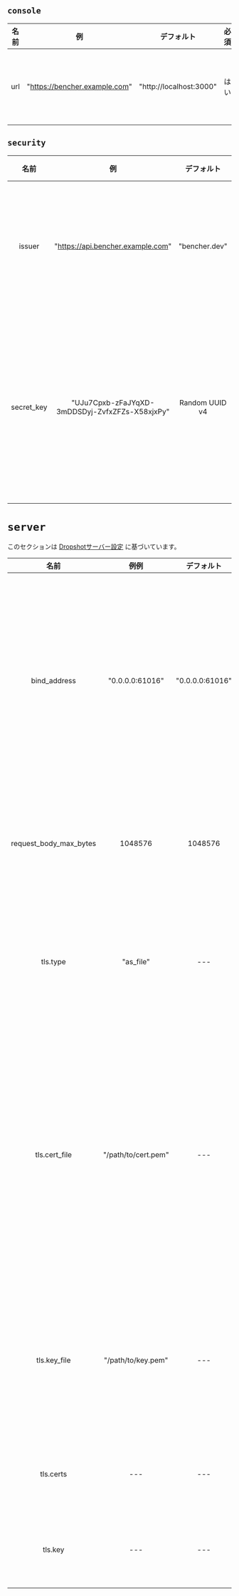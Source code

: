 ## `console`

| 名前  |              例               |       デフォルト        | 必須  |                     説明                      |
| :---: | :---------------------------: | :---------------------: | :---: | :-------------------------------------------: |
|  url  | "https://bencher.example.com" | "http://localhost:3000" | はい  | Bencher UIコンソールホストのURLを指定します。 |

## `security`

|    名前    |                       例                       |   デフォルト   |  必須  |                                                                                                                                    説明                                                                                                                                     |
| :--------: | :--------------------------------------------: | :------------: | :----: | :-------------------------------------------------------------------------------------------------------------------------------------------------------------------------------------------------------------------------------------------------------------------------: |
|   issuer   |       "https://api.bencher.example.com"        | "bencher.dev"  | いいえ |                                                                      JSON Webトークン（JWT）の発行者を指定します。 **警告** この値を変更すると、すでに生成されたすべてのJWTの検証ができなくなります。                                                                       |
| secret_key | "UJu7Cpxb-zFaJYqXD-3mDDSDyj-ZvfxZFZs-X58xjxPy" | Random UUID v4 |  はい  | すべてのトークンを生成するために使用されるキーを指定します。 **非常に安全であるべきです！** デフォルト値はランダムに生成された [UUID v4](https://ja.wikipedia.org/wiki/UUID#UUID_v4_-_ランダム生成)です。ログに記録されるとき、それは絶対に `************` と表示されます。 |

# `server`

このセクションは [Dropshotサーバー設定](https://github.com/oxidecomputer/dropshot/tree/v0.9.0#dropshot-servers) に基づいています。

|          名前          |        例例         |   デフォルト    |          必須          |                                                                                                                説明                                                                                                                |
| :--------------------: | :-----------------: | :-------------: | :--------------------: | :--------------------------------------------------------------------------------------------------------------------------------------------------------------------------------------------------------------------------------: |
|      bind_address      |   "0.0.0.0:61016"   | "0.0.0.0:61016" |          はい          |                 サーバーが指定されたIPアドレスとTCPポートにバインドする必要があることを指定します。一般的に、サーバーは複数のIPアドレスとポートにバインドすることができますが、これはまだサポートされていません。                  |
| request_body_max_bytes |       1048576       |     1048576     |          はい          |                                                                    要求の本文で許容されるバイト数の最大値を指定します。大きな要求は400のエラーを受け取ります。                                                                     |
|        tls.type        |      "as_file"      |       ---       |         いいえ         |                                                             TLS証明書とキー情報が提供される場合と方法を指定します。有効な値には "as_file" と "as_bytes" が含まれます。                                                             |
|     tls.cert_file      | "/path/to/cert.pem" |       ---       | if tls.type = as_file  | サーバーが自身を識別するための証明書チェーンを含むPEMファイルへのパスを指定します。最初の証明書はエンドエンティティ証明書であり、残りは信頼できるCAへの途中の中間証明書です。指定された場合、サーバーはTLS接続のみを受け付けます。 |
|      tls.key_file      | "/path/to/key.pem"  |       ---       | if tls.type = as_file  |                                                 サーバーが使用するプライベートキーを含むPKCS＃8ファイルへのパスを指定します。指定した場合、サーバーはTLS接続のみをリッスンします。                                                 |
|       tls.certs        |         ---         |       ---       | if tls.type = as_bytes |                                                                              tls.cert_fileと同じですが、証明書データのバイト配列として提供されます。                                                                               |
|        tls.key         |         ---         |       ---       | if tls.type = as_bytes |                                                                                tls.key_fileと同じですが、キーデータのバイト配列として提供されます。                                                                                |